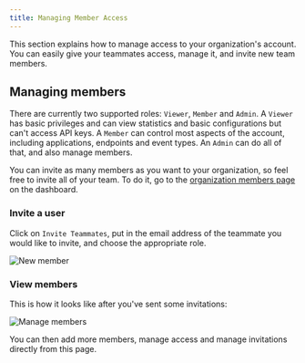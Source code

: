 ```yaml
---
title: Managing Member Access
---
```


This section explains how to manage access to your organization's account. You can easily give your teammates access, manage it, and invite new team members.

## Managing members

There are currently two supported roles: `Viewer`, `Member` and `Admin`. A `Viewer` has basic privileges and can view statistics and basic configurations but can't access API keys. A `Member` can control most aspects of the account, including applications, endpoints and event types. An `Admin` can do all of that, and also manage members.

You can invite as many members as you want to your organization, so feel free to invite all of your team. To do it, go to the [organization members page](https://dashboard.svix.com/settings/organization/members) on the dashboard.

### Invite a user

Click on `Invite Teammates`, put in the email address of the teammate you would like to invite, and choose the appropriate role.

![New member](./org-members/add-member.png)

### View members

This is how it looks like after you've sent some invitations:

![Manage members](./org-members/manage-members.png)

You can then add more members, manage access and manage invitations directly from this page.
